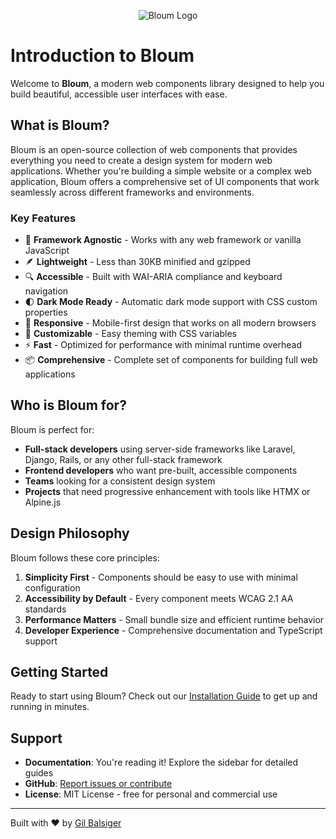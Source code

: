 
<Meta title="Documentation/Introduction" />

<p align="center">
  <img src="https://raw.githubusercontent.com/balsigergil/bloum/main/.github/bloum_logo_light.png" alt="Bloum Logo" />
</p>

# Introduction to Bloum

Welcome to **Bloum**, a modern web components library designed to help you build beautiful, accessible user interfaces with ease.

## What is Bloum?

Bloum is an open-source collection of web components that provides everything you need to create a design system for modern web applications. Whether you're building a simple website or a complex web application, Bloum offers a comprehensive set of UI components that work seamlessly across different frameworks and environments.

### Key Features

- 🚀 **Framework Agnostic** - Works with any web framework or vanilla JavaScript
- 🪶 **Lightweight** - Less than 30KB minified and gzipped
- 🔍 **Accessible** - Built with WAI-ARIA compliance and keyboard navigation
- 🌓 **Dark Mode Ready** - Automatic dark mode support with CSS custom properties
- 📱 **Responsive** - Mobile-first design that works on all modern browsers
- 🎨 **Customizable** - Easy theming with CSS variables
- ⚡ **Fast** - Optimized for performance with minimal runtime overhead
- 📦 **Comprehensive** - Complete set of components for building full web applications

## Who is Bloum for?

Bloum is perfect for:

- **Full-stack developers** using server-side frameworks like Laravel, Django, Rails, or any other full-stack framework
- **Frontend developers** who want pre-built, accessible components
- **Teams** looking for a consistent design system
- **Projects** that need progressive enhancement with tools like HTMX or Alpine.js

## Design Philosophy

Bloum follows these core principles:

1. **Simplicity First** - Components should be easy to use with minimal configuration
2. **Accessibility by Default** - Every component meets WCAG 2.1 AA standards
3. **Performance Matters** - Small bundle size and efficient runtime behavior
4. **Developer Experience** - Comprehensive documentation and TypeScript support

## Getting Started

Ready to start using Bloum? Check out our [Installation Guide](?path=/docs/documentation-installation--docs) to get up and running in minutes.

## Support

- **Documentation**: You're reading it! Explore the sidebar for detailed guides
- **GitHub**: [Report issues or contribute](https://github.com/balsigergil/bloum)
- **License**: MIT License - free for personal and commercial use

---

Built with ❤️ by [Gil Balsiger](https://github.com/balsigergil)
